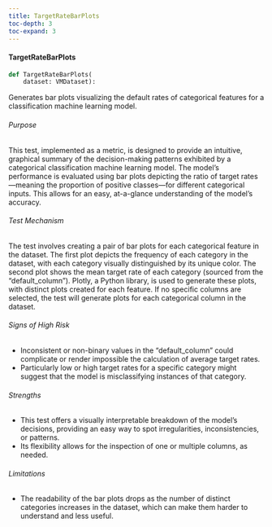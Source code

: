 ```yaml
---
title: TargetRateBarPlots
toc-depth: 3
toc-expand: 3
---
```






 
#### TargetRateBarPlots

```python
def TargetRateBarPlots(
    dataset: VMDataset):
```

Generates bar plots visualizing the default rates of categorical features for a classification machine learning
model.

###### Purpose

This test, implemented as a metric, is designed to provide an intuitive, graphical summary of the decision-making
patterns exhibited by a categorical classification machine learning model. The model's performance is evaluated
using bar plots depicting the ratio of target rates—meaning the proportion of positive classes—for different
categorical inputs. This allows for an easy, at-a-glance understanding of the model's accuracy.

###### Test Mechanism

The test involves creating a pair of bar plots for each categorical feature in the dataset. The first plot depicts
the frequency of each category in the dataset, with each category visually distinguished by its unique color. The
second plot shows the mean target rate of each category (sourced from the "default_column"). Plotly, a Python
library, is used to generate these plots, with distinct plots created for each feature. If no specific columns are
selected, the test will generate plots for each categorical column in the dataset.

###### Signs of High Risk

- Inconsistent or non-binary values in the "default_column" could complicate or render impossible the calculation
of average target rates.
- Particularly low or high target rates for a specific category might suggest that the model is misclassifying
instances of that category.

###### Strengths

- This test offers a visually interpretable breakdown of the model's decisions, providing an easy way to spot
irregularities, inconsistencies, or patterns.
- Its flexibility allows for the inspection of one or multiple columns, as needed.

###### Limitations

- The readability of the bar plots drops as the number of distinct categories increases in the dataset, which can
make them harder to understand and less useful.




 